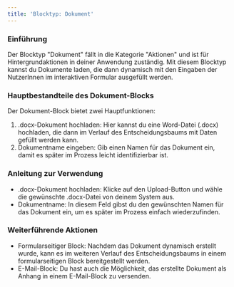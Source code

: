```yaml
---
title: 'Blocktyp: Dokument'
---
```


### Einführung

Der Blocktyp "Dokument" fällt in die Kategorie "Aktionen" und ist für Hintergrundaktionen in deiner Anwendung zuständig. Mit diesem Blocktyp kannst du Dokumente laden, die dann dynamisch mit den Eingaben der NutzerInnen im interaktiven Formular ausgefüllt werden.

### Hauptbestandteile des Dokument-Blocks

Der Dokument-Block bietet zwei Hauptfunktionen:

1. .docx-Dokument hochladen: Hier kannst du eine Word-Datei (.docx) hochladen, die dann im Verlauf des Entscheidungsbaums mit Daten gefüllt werden kann.
2. Dokumentname eingeben: Gib einen Namen für das Dokument ein, damit es später im Prozess leicht identifizierbar ist.

### Anleitung zur Verwendung

* .docx-Dokument hochladen: Klicke auf den Upload-Button und wähle die gewünschte .docx-Datei von deinem System aus.
* Dokumentname: In diesem Feld gibst du den gewünschten Namen für das Dokument ein, um es später im Prozess einfach wiederzufinden.

### Weiterführende Aktionen

* Formularseitiger Block: Nachdem das Dokument dynamisch erstellt wurde, kann es im weiteren Verlauf des Entscheidungsbaums in einem formularseitigen Block bereitgestellt werden.
* E-Mail-Block: Du hast auch die Möglichkeit, das erstellte Dokument als Anhang in einem E-Mail-Block zu versenden.

